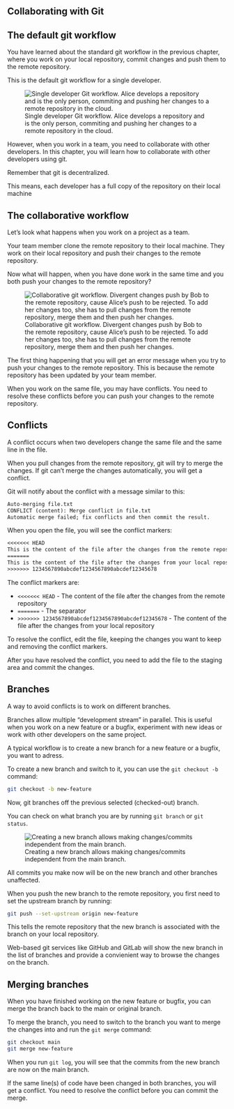 ## Collaborating with Git

## The default git workflow




You have learned about the standard git workflow in the previous chapter, where you work on your local repository, commit changes and push them to the remote repository.

This is the default git workflow for a single developer. 

![Single developer Git workflow. Alice develops a repository and is the only person, commiting and pushing her changes to a remote repository in the cloud. ](../images/git-collab-simple-1.png)

However, when you work in a team, you need to collaborate with other developers. In this chapter, you will learn how to collaborate with other developers using git.

::: {.callout-note}
Remember that git is decentralized. 

This means, each developer has a full copy of the repository on their local machine
:::

## The collaborative workflow

Let's look what happens when you work on a project as a team. 

Your team member clone the remote repository to their local machine. They work on their local repository and push their changes to the remote repository.

Now what will happen, when you have done work in the same time and you both push your changes to the remote repository?

![Collaborative git workflow. Divergent changes push by Bob to the remote repository, cause Alice's push to be rejected. To add her changes too, she has to pull changes from the remote repository, merge them and then push her changes.](../images/git-collab-simple-2.png)

The first thing happening that you will get an error message when you try to push your changes to the remote repository. This is because the remote repository has been updated by your team member.


When you work on the same file, you may have conflicts. You need to resolve these conflicts before you can push your changes to the remote repository.


## Conflicts

A conflict occurs when two developers change the same file and the same line in the file. 

When you pull changes from the remote repository, git will try to merge the changes. If git can't merge the changes automatically, you will get a conflict.

Git will notify about the conflict with a message similar to this:

```txt
Auto-merging file.txt
CONFLICT (content): Merge conflict in file.txt
Automatic merge failed; fix conflicts and then commit the result.
```

When you open the file, you will see the conflict markers:

```txt
<<<<<<< HEAD
This is the content of the file after the changes from the remote repository
=======
This is the content of the file after the changes from your local repository
>>>>>>> 1234567890abcdef1234567890abcdef12345678
```

The conflict markers are:

- `<<<<<<< HEAD` - The content of the file after the changes from the remote repository
- `=======` - The separator
- `>>>>>>> 1234567890abcdef1234567890abcdef12345678` - The content of the file after the changes from your local repository

To resolve the conflict, edit the file, keeping the changes you want to keep and removing the conflict markers.

After you have resolved the conflict, you need to add the file to the staging area and commit the changes.


## Branches

A way to avoid conflicts is to work on different branches.

Branches allow multiple "development stream" in parallel. This is useful when you work on a new feature or a bugfix, experiment with new ideas 
or work with other developers on the same project.

A typical workflow is to create a new branch for a new feature or a bugfix, you want to adress. 

To create a new branch and switch to it, you can use the `git checkout -b` command:

```bash
git checkout -b new-feature
```

Now, git branches off the previous selected (checked-out) branch.

You can check on what branch you are by running `git branch` or `git status`. 


![Creating a new branch allows making changes/commits independent from the main branch. ](../images/git-branches-simple.png)

All commits you make now will be on the new branch and other branches unaffected. 

When you push the new branch to the remote repository, you first need to set the upstream branch by running:

```bash
git push --set-upstream origin new-feature
```

This tells the remote repository that the new branch is associated with the branch on your local repository.

Web-based git services like GitHub and GitLab will show the new branch in the list of branches and provide a
convienient way to browse the changes on the branch.

## Merging branches

When you have finished working on the new feature or bugfix, you can merge the branch back to the main or original branch.

To merge the branch, you need to switch to the branch you want to merge the changes into and run the `git merge` command:

```bash
git checkout main
git merge new-feature
```

When you run `git log`, you will see that the commits from the new branch are now on the main branch.

If the same line(s) of code have been changed in both branches, you will get a conflict. You need to resolve the conflict before you can commit the merge.


